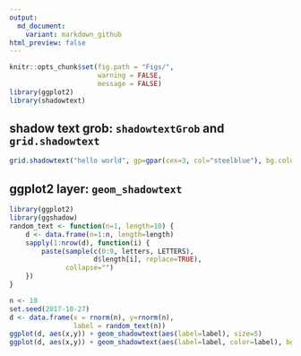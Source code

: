 ```yaml
---
output:
  md_document:
    variant: markdown_github
html_preview: false
---
```


<!-- README.md is generated from README.Rmd. Please edit that file -->



```r
knitr::opts_chunk$set(fig.path = "Figs/",
                      warning = FALSE,
                      message = FALSE)
library(ggplot2)
library(shadowtext)
```

## shadow text grob: `shadowtextGrob` and `grid.shadowtext`

```r
grid.shadowtext("hello world", gp=gpar(cex=3, col="steelblue"), bg.color="firebrick")
```

## ggplot2 layer: `geom_shadowtext`

```r
library(ggplot2)
library(ggshadow)
random_text <- function(n=1, length=10) {
    d <- data.frame(n=1:n, length=length)
    sapply(1:nrow(d), function(i) {
        paste(sample(c(0:9, letters, LETTERS),
                     d$length[i], replace=TRUE),
              collapse="")
    })
}

n <- 10
set.seed(2017-10-27)
d <- data.frame(x = rnorm(n), y=rnorm(n),
                label = random_text(n))
ggplot(d, aes(x,y)) + geom_shadowtext(aes(label=label), size=5)
ggplot(d, aes(x,y)) + geom_shadowtext(aes(label=label, color=label), bg.color='firebrick', size=5)
```
